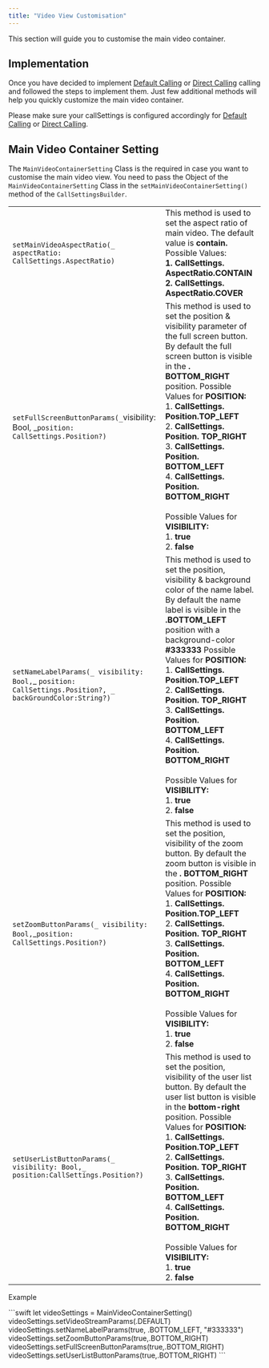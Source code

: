 ```yaml
---
title: "Video View Customisation"
---
```




This section will guide you to customise the main video container.

## Implementation

Once you have decided to implement [Default Calling](/docs/sdk/ios/3.0/default-calling) or [Direct Calling](/docs/sdk/ios/3.0/direct-calling) calling and followed the steps to implement them. Just few additional methods will help you quickly customize the main video container.

Please make sure your callSettings is configured accordingly for [Default Calling](/docs/sdk/ios/3.0/default-calling) or [Direct Calling](/docs/sdk/ios/3.0/direct-calling).

## Main Video Container Setting

The `MainVideoContainerSetting` Class is the required in case you want to customise the main video view. You need to pass the Object of the `MainVideoContainerSetting` Class in the `setMainVideoContainerSetting()` method of the `CallSettingsBuilder`.

|                                                                                                           |                                                                                                                                                                                                                                                                                                                                                                                                                                                                                                |
| --------------------------------------------------------------------------------------------------------- | ---------------------------------------------------------------------------------------------------------------------------------------------------------------------------------------------------------------------------------------------------------------------------------------------------------------------------------------------------------------------------------------------------------------------------------------------------------------------------------------------- |
| `setMainVideoAspectRatio(_ aspectRatio: CallSettings.AspectRatio)`                                        | This method is used to set the aspect ratio of main video. The default value is **contain.** Possible Values: <br />**1. CallSettings.** **AspectRatio.CONTAIN** <br />**2. CallSettings.** **AspectRatio.COVER**                                                                                                                                                                                                                                                                                          |
| `setFullScreenButtonParams(_`visibility: Bool, \_`position: CallSettings.Position?)`                      | This method is used to set the position & visibility parameter of the full screen button. By default the full screen button is visible in the **. BOTTOM\_RIGHT** position. Possible Values for **POSITION:** <br />1. **CallSettings. Position.TOP\_LEFT** <br />2. **CallSettings.** **Position. TOP\_RIGHT** <br />3. **CallSettings.** **Position. BOTTOM\_LEFT** <br />4. **CallSettings.** **Position. BOTTOM\_RIGHT** <br /><br />Possible Values for **VISIBILITY:** <br />1. **true** <br />2. **false**                              |
| `setNameLabelParams(_ visibility: Bool,`\_ `position: CallSettings.Position?, _ backGroundColor:String?)` | This method is used to set the position, visibility & background color of the name label. By default the name label is visible in the **.BOTTOM\_LEFT** position with a background-color **#333333** Possible Values for **POSITION:** <br />1. **CallSettings.** **Position.TOP\_LEFT** <br />2. **CallSettings.** **Position. TOP\_RIGHT** <br />3. **CallSettings.** **Position. BOTTOM\_LEFT** <br />4. **CallSettings.** **Position. BOTTOM\_RIGHT** <br /><br />Possible Values for **VISIBILITY:** <br />1. **true** <br />2. **false** |
| `setZoomButtonParams(_ visibility: Bool,`\_`position: CallSettings.Position?)`                            | This method is used to set the position, visibility of the zoom button. By default the zoom button is visible in the **. BOTTOM\_RIGHT** position. Possible Values for **POSITION:** <br />1. **CallSettings.** **Position.TOP\_LEFT** <br />2. **CallSettings. Position. TOP\_RIGHT** <br />3. **CallSettings.** **Position. BOTTOM\_LEFT** <br />4. **CallSettings.** **Position. BOTTOM\_RIGHT** <br /><br />Possible Values for **VISIBILITY:** <br />1. **true** <br />2. **false**                                                       |
| `setUserListButtonParams(_ visibility: Bool,_ position:CallSettings.Position?)`                           | This method is used to set the position, visibility of the user list button. By default the user list button is visible in the **bottom-right** position. Possible Values for **POSITION:** <br />1. **CallSettings.** **Position.TOP\_LEFT** <br />2. **CallSettings. Position. TOP\_RIGHT** <br />3. **CallSettings.** **Position. BOTTOM\_LEFT** <br />4. **CallSettings.** **Position. BOTTOM\_RIGHT** <br /><br />Possible Values for **VISIBILITY:** <br />1. **true** <br />2. **false**                                                |

Example

<Tabs>
<Tab title="Swift">
```swift
let videoSettings = MainVideoContainerSetting()
videoSettings.setVideoStreamParams(.DEFAULT)
videoSettings.setNameLabelParams(true, .BOTTOM_LEFT, "#333333")
videoSettings.setZoomButtonParams(true,.BOTTOM_RIGHT)
videoSettings.setFullScreenButtonParams(true,.BOTTOM_RIGHT)     
videoSettings.setUserListButtonParams(true,.BOTTOM_RIGHT)
```

</Tab>

</Tabs>
